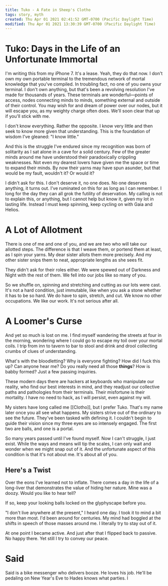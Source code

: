 ```yaml
---
title: Tuko - A Fate in Sheep's Clotho
tags: story, myth
created: Thu Apr 01 2021 02:41:52 GMT-0700 (Pacific Daylight Time)
modified: Thu Apr 01 2021 13:30:39 GMT-0700 (Pacific Daylight Time)
---
```


# Tuko: Days in the Life of an Unfortunate Immortal

I'm writing this from my iPhone 7. It's a lease. Yeah, they do that now. I don't own my own portable terminal to the tremendous network of mortal knowledge that you've compiled. In troubling fact, no one of you owns your terminal. I don't own anything, but that's been a revolving resolution I've made for thousands of years. These terminals are wonderful—points of access, nodes connecting minds to minds, something external and outside of their control. You may wish for and dream of power over our nodes, but it will escape you, as my weighty charge often does. We'll soon clear that up if you'll stick with me.

I don't know everything. Rather the opposite. I know very little and then seek to know more given that understanding. This is the foundation of wisdom I've gleaned: "I know little."

And this is the struggle I've endured since my recognition was born of solitarity as I sat alone in a cave for a solid century. Few of the greater minds around me have understood their paradoxically crippling weaknesses. Not even my dearest lovers have given me the space or time to expand their minds. By now their yarns may have spun asunder, but that would be my fault, wouldn't it? Or would it?

I didn't ask for this. I don't deserve it, no one does. No one deserves anything, it turns out. I've ruminated on this for as long as I can remember. I long for the day they can all grok the futility of deservation. My calling is not to explain this, or anything, but I cannot help but know it, given my lot in lasting life. Instead I must keep spinning, keep cycling on with Gaia and Helios.

# A Lot of Allotment

There is one of me and one of you, and we are two who will take our allotted steps. The difference is that I weave them, or portend them at least, as I spin your yarns. My dear sister allots them more precisely. And my other sister snips them to neat, appropriate lengths as she sees fit.

They didn't ask for their roles either. We were spewed out of Darkness and Night with the rest of them. We fell into our jobs like so many of you.

So we shuffle on, spinning and stretching and cutting as our lots were cast. It's not a hard condition, just immutable, like when you ask a stone whether it has to be so hard. We do have to spin, stretch, and cut. We know no other occupations. We like our work. It's not serious after all.

# A Loomer's Curse

And yet so much is lost on me. I find myself wandering the streets at four in the morning, wondering where I could go to escape my toil over your mortal coils. I trip from inn to tavern to bar to stool and drink and drool collecting crumbs of clues of understanding.

What's with the bloodletting? Why is everyone fighting? How did I fuck this up? Can anyone hear me? Do you really need all those **things**? How is babby formed? Just a few passing inquiries.

These modern days there are hackers at keyboards who manipulate our reality, who find our best interests in mind, and they readjust our collective paths and pathologies from their terminals. Their misfortune is their mortality. I have no need to hack, as I will persist, even against my will.

My sisters have long called me [[Clotho]], but I prefer Tuko. That's my name later once you all see what happens. My sisters strive out of the ordinary to see the future. They've been tasked with defining it. I couldn't begin to guide their vision since my three eyes are so intensely engaged. The first two are balls, and one is a portal.

So many years passed until I've found myself. Now I can't struggle, I just exist. While the ways and means will tip the scales, I can only wait and wonder when we might snap out of it. And the unfortunate aspect of this condition is that it's not about me. It's about all of you.

## Here's a Twist

Over the eons I've learned not to inflate. There comes a day in the life of a long-liver that demonstrates the value of hiding her nature. Mine was a doozy. Would you like to hear tell?

If so, keep your looking balls locked on the glyphyscape before you.

"I don't live anywhere at the present," I heard one day. I took it to mind a bit more than most. I'd been around for centuries. My mind had boggled at the shifts in speech of those masses around me. I literally try to stay out of it.

At one point I became active. And just after that I flipped back to passive. No happy there. Yet still I try to convey our peace.

# Said

Said is a bike messenger who delivers booze. He loves his job. He'll be pedaling on New Year's Eve to Hades knows what parties. I
